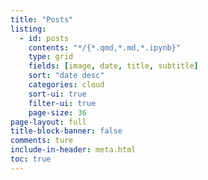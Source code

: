 ```yaml
---
title: "Posts"
listing:
  - id: posts
    contents: "*/{*.qmd,*.md,*.ipynb}"
    type: grid
    fields: [image, date, title, subtitle]
    sort: "date desc"
    categories: cloud
    sort-ui: true
    filter-ui: true
    page-size: 36     
page-layout: full
title-block-banner: false
comments: ture
include-in-header: meta.html  
toc: true
---
```



::: {#posts}
:::
